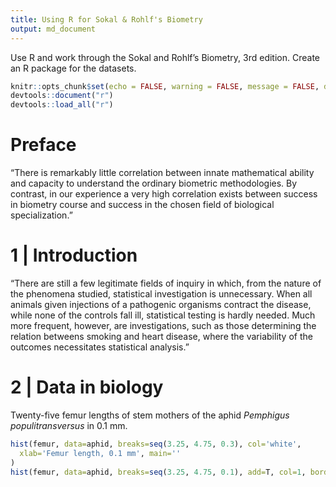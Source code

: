 ```yaml
---
title: Using R for Sokal & Rohlf's Biometry
output: md_document
---
```


Use R and work through the Sokal and Rohlf's Biometry, 3rd edition. Create an R package for the datasets.

```r
knitr::opts_chunk$set(echo = FALSE, warning = FALSE, message = FALSE, dpi = 300, fig.path='png/')
devtools::document("r")
devtools::load_all("r")
```


# Preface

"There is remarkably little correlation between innate mathematical ability and
capacity to understand the ordinary biometric methodologies. By contrast, in
our experience a very high correlation exists between success in biometry
course and success in the chosen field of biological specialization."

# 1 | Introduction

"There are still a few legitimate fields of inquiry in which, from the nature
of the phenomena studied, statistical investigation is unnecessary. When all
animals given injections of a pathogenic organisms contract the disease, while
none of the controls fall ill, statistical testing is hardly needed. Much more
frequent, however, are investigations, such as those determining the relation
betweens smoking and heart disease, where the variability of the outcomes
necessitates statistical analysis."

# 2 | Data in biology

Twenty-five femur lengths of stem mothers of the aphid _Pemphigus
populitransversus_ in 0.1 mm.

```r
hist(femur, data=aphid, breaks=seq(3.25, 4.75, 0.3), col='white', 
  xlab='Femur length, 0.1 mm', main=''
)
hist(femur, data=aphid, breaks=seq(3.25, 4.75, 0.1), add=T, col=1, border='white')
```
